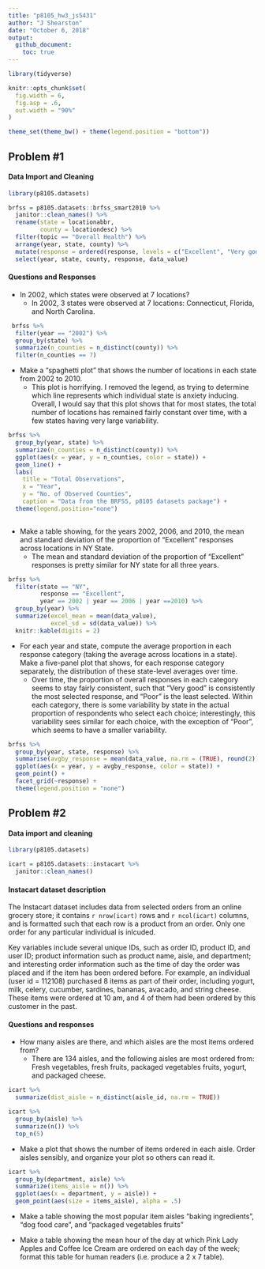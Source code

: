 ```yaml
---
title: "p8105_hw3_js5431"
author: "J Shearston"
date: "October 6, 2018"
output: 
  github_document:
    toc: true
---
```


```r
library(tidyverse)

knitr::opts_chunk$set(
  fig.width = 6,
  fig.asp = .6,
  out.width = "90%"
)

theme_set(theme_bw() + theme(legend.position = "bottom"))

```


## Problem #1

#### Data Import and Cleaning

```r

library(p8105.datasets)

brfss = p8105.datasets::brfss_smart2010 %>% 
  janitor::clean_names() %>%
  rename(state = locationabbr, 
         county = locationdesc) %>% 
  filter(topic == "Overall Health") %>%
  arrange(year, state, county) %>% 
  mutate(response = ordered(response, levels = c("Excellent", "Very good", "Good", "Fair", "Poor"))) %>%
  select(year, state, county, response, data_value)


```


#### Questions and Responses

* In 2002, which states were observed at 7 locations?
    + In 2002, 3 states were observed at 7 locations: Connecticut, Florida, and North Carolina.
    
```r

 brfss %>% 
  filter(year == "2002") %>% 
  group_by(state) %>% 
  summarize(n_counties = n_distinct(county)) %>% 
  filter(n_counties == 7)

```
    

* Make a “spaghetti plot” that shows the number of locations in each state from 2002 to 2010.
    + This plot is horrifying. I removed the legend, as trying to determine which line represents which individual state is anxiety inducing. Overall, I would say that this plot shows that for most states, the total number of locations has remained fairly constant over time, with a few states having very large variability.

```r

brfss %>%
  group_by(year, state) %>% 
  summarize(n_counties = n_distinct(county)) %>% 
  ggplot(aes(x = year, y = n_counties, color = state)) +
  geom_line() +
  labs(
    title = "Total Observations",
    x = "Year",
    y = "No. of Observed Counties",
    caption = "Data from the BRFSS, p8105 datasets package") +
  theme(legend.position="none")
  
```


* Make a table showing, for the years 2002, 2006, and 2010, the mean and standard deviation of the proportion of “Excellent” responses across locations in NY State.
    + The mean and standard deviation of the proportion of "Excellent" responses is pretty similar for NY state for all three years. 

```r

brfss %>% 
  filter(state == "NY", 
         response == "Excellent", 
         year == 2002 | year == 2006 | year ==2010) %>% 
  group_by(year) %>% 
  summarize(excel_mean = mean(data_value),
            excel_sd = sd(data_value)) %>% 
  knitr::kable(digits = 2)

```


* For each year and state, compute the average proportion in each response category (taking the average across locations in a state). Make a five-panel plot that shows, for each response category separately, the distribution of these state-level averages over time.
    + Over time, the proportion of overall responses in each category seems to stay fairly consistent, such that "Very good" is consistently the most selected response, and "Poor" is the least selected. Within each category, there is some variability by state in the actual proportion of respondents who select each choice; interestingly, this variability sees similar for each choice, with the exception of "Poor", which seems to have a smaller variability.

```r

brfss %>%
  group_by(year, state, response) %>% 
  summarise(avgby_response = mean(data_value, na.rm = (TRUE), round(2))) %>%
  ggplot(aes(x = year, y = avgby_response, color = state)) +
  geom_point() +
  facet_grid(~response) +
  theme(legend.position = "none")

```


## Problem #2

#### Data import and cleaning

```r

library(p8105.datasets)

icart = p8105.datasets::instacart %>% 
  janitor::clean_names()

```

#### Instacart dataset description

The Instacart dataset includes data from selected orders from an online grocery store; it contains `r nrow(icart)` rows and `r ncol(icart)` columns, and is formatted such that each row is a product from an order. Only one order for any particular individual is inlcuded.

Key variables include several unique IDs, such as order ID, product ID, and user ID; product information such as product name, aisle, and department; and interesting order information such as the time of day the order was placed and if the item has been ordered before. For example, an individual (user id = 112108) purchased 8 items as part of their order, including yogurt, milk, celery, cucumber, sardines, bananas, avacado, and string cheese. These items were ordered at 10 am, and 4 of them had been ordered by this customer in the past. 

#### Questions and responses

* How many aisles are there, and which aisles are the most items ordered from?
    + There are 134 aisles, and the following aisles are most ordered from: Fresh vegetables, fresh fruits, packaged vegetables fruits, yogurt, and packaged cheese. 
    
```r

icart %>%
  summarize(dist_aisle = n_distinct(aisle_id, na.rm = TRUE))

icart %>% 
  group_by(aisle) %>% 
  summarize(n()) %>% 
  top_n(5)


```


* Make a plot that shows the number of items ordered in each aisle. Order aisles sensibly, and organize your plot so others can read it.

```r

icart %>% 
  group_by(department, aisle) %>% 
  summarize(items_aisle = n()) %>% 
  ggplot(aes(x = department, y = aisle)) +
  geom_point(aes(size = items_aisle), alpha = .5) 

```


* Make a table showing the most popular item aisles “baking ingredients”, “dog food care”, and “packaged vegetables fruits”

* Make a table showing the mean hour of the day at which Pink Lady Apples and Coffee Ice Cream are ordered on each day of the week; format this table for human readers (i.e. produce a 2 x 7 table).
